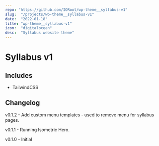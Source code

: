 ```yaml
---
repo: "https://github.com/IORoot/wp-theme__syllabus-v1"
slug:  "/projects/wp-theme__syllabus-v1"
date:  "2022-01-18"
title: "wp-theme__syllabus-v1"
icon:  "digitalocean"
desc:  "Syllabus website theme"
---
```



# Syllabus v1

## Includes

- TailwindCSS

## Changelog

v0.1.2 - Add custom menu templates - used to remove menu for syllabus pages.

v0.1.1 - Running Isometric Hero.

v0.1.0 - Initial